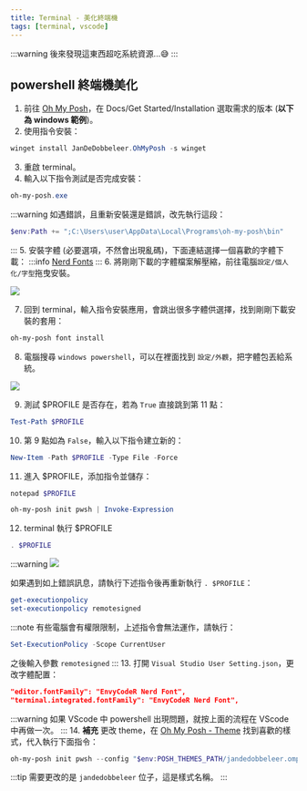 ```yaml
---
title: Terminal - 美化終端機
tags: [terminal, vscode]
---
```

:::warning
後來發現這東西超吃系統資源...:sweat_smile:
:::
## powershell 終端機美化
1. 前往 [Oh My Posh](https://ohmyposh.dev/)，在 Docs/Get Started/Installation 選取需求的版本 (**以下為 windows 範例**)。
2. 使用指令安裝：
```powershell
winget install JanDeDobbeleer.OhMyPosh -s winget
```
3. 重啟 terminal。
4. 輸入以下指令測試是否完成安裝：
```powershell
oh-my-posh.exe
```
:::warning
如遇錯誤，且重新安裝還是錯誤，改先執行這段：
```powershell
$env:Path += ";C:\Users\user\AppData\Local\Programs\oh-my-posh\bin"
```
:::
5. 安裝字體 (必要選項，不然會出現亂碼)，下面連結選擇一個喜歡的字體下載：
:::info
[Nerd Fonts](https://www.nerdfonts.com/)
:::
6. 將剛剛下載的字體檔案解壓縮，前往電腦`設定/個人化/字型`拖曳安裝。

![](./assets/windows-setting.png)

7. 回到 terminal，輸入指令安裝應用，會跳出很多字體供選擇，找到剛剛下載安裝的套用：
```powershell
oh-my-posh font install
```
8. 電腦搜尋 `windows powershell`，可以在裡面找到 `設定/外觀`，把字體包丟給系統。

![](./assets/powershell-font.png)

9. 測試 $PROFILE 是否存在，若為 `True` 直接跳到第 11 點：
```powershell
Test-Path $PROFILE
```
10. 第 9 點如為 `False`，輸入以下指令建立新的：
```powershell
New-Item -Path $PROFILE -Type File -Force
```
11. 進入 $PROFILE，添加指令並儲存：
```powershell title='Go into $PROFILE'
notepad $PROFILE
```
```powershell title='$PROFILE 添加這行'
oh-my-posh init pwsh | Invoke-Expression
```
12. terminal 執行 $PROFILE
```powershell
. $PROFILE
```
:::warning
![](./assets/powershell-error.png)

如果遇到如上錯誤訊息，請執行下述指令後再重新執行 `. $PROFILE`：
```powershell
get-executionpolicy
set-executionpolicy remotesigned
```
:::note
有些電腦會有權限限制，上述指令會無法運作，請執行：
```powershell
Set-ExecutionPolicy -Scope CurrentUser
```
之後輸入參數 `remotesigned`
:::
13. 打開 `Visual Studio User Setting.json`，更改字體配置：
```json
"editor.fontFamily": "EnvyCodeR Nerd Font",
"terminal.integrated.fontFamily": "EnvyCodeR Nerd Font",
```
:::warning
如果 VScode 中 powershell 出現問題，就按上面的流程在 VScode 中再做一次。
:::
14. **補充** 更改 theme，在 [Oh My Posh - Theme](https://ohmyposh.dev/docs/themes#jandedobbeleer) 找到喜歡的樣式，代入執行下面指令：
```powershell
oh-my-posh init pwsh --config "$env:POSH_THEMES_PATH/jandedobbeleer.omp.json" | Invoke-Expression
```
:::tip
需要更改的是 `jandedobbeleer` 位子，這是樣式名稱。
:::